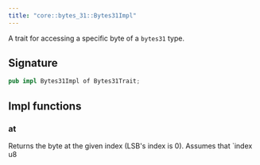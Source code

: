 ```yaml
---
title: "core::bytes_31::Bytes31Impl"
---
```


A trait for accessing a specific byte of a `bytes31` type.



## Signature

```rust
pub impl Bytes31Impl of Bytes31Trait;
```



## Impl functions

### at



Returns the byte at the given index (LSB's index is 0).
Assumes that `index  u8
```


